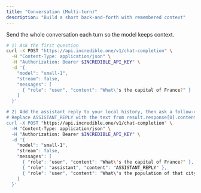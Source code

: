```yaml
---
title: "Conversation (Multi‑turn)"
description: "Build a short back‑and‑forth with remembered context"
---
```


Send the whole conversation each turn so the model keeps context.

```bash
# 1) Ask the first question
curl -X POST "https://api.incredible.one/v1/chat-completion" \
  -H "Content-Type: application/json" \
  -H "Authorization: Bearer $INCREDIBLE_API_KEY" \
  -d '{
    "model": "small-1",
    "stream": false,
    "messages": [
      { "role": "user", "content": "What\'s the capital of France?" }
    ]
  }'

# 2) Add the assistant reply to your local history, then ask a follow‑up
# Replace ASSISTANT_REPLY with the text from result.response[0].content
curl -X POST "https://api.incredible.one/v1/chat-completion" \
  -H "Content-Type: application/json" \
  -H "Authorization: Bearer $INCREDIBLE_API_KEY" \
  -d '{
    "model": "small-1",
    "stream": false,
    "messages": [
      { "role": "user", "content": "What\'s the capital of France?" },
      { "role": "assistant", "content": "ASSISTANT_REPLY" },
      { "role": "user", "content": "What\'s the population of that city?" }
    ]
  }'
```


